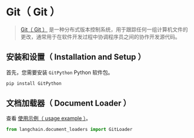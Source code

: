 # Git（ Git ）

> [Git（ Git ）](https://en.wikipedia.org/wiki/Git) 是一种分布式版本控制系统，用于跟踪任何一组计算机文件的更改，通常用于在软件开发过程中协调程序员之间的协作开发源代码。

## 安装和设置（ Installation and Setup ）

首先，您需要安装 `GitPython` Python 软件包。

```bash
pip install GitPython
```

## 文档加载器（ Document Loader ）

查看 [使用示例（ usage example ）](/docs/modules/data_connection/document_loaders/integrations/git.html)。

```python
from langchain.document_loaders import GitLoader
```
